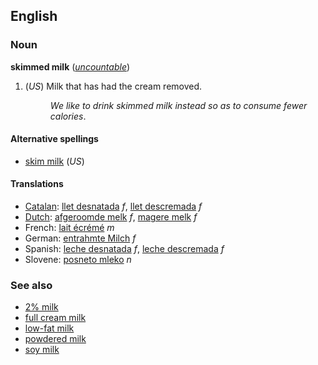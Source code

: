 <!-- If you edit this page, please also edit "skim milk" so that these pages remain synchronised-->


==English==
===Noun===
'''skimmed milk''' (''[[uncountable]]'')

#(''US'') Milk that has had the cream removed.
#:''We like to drink skimmed milk instead so as to consume fewer calories''.

====Alternative spellings====
*[[skim milk]] (''US'')

====Translations====
*[[Catalan]]: [[llet desnatada]] ''f'', [[llet descremada]] ''f''
*[[Dutch]]: [[afgeroomde melk]] ''f'', [[magere melk]] ''f''
*French: [[lait écrémé]] ''m''
*German: [[entrahmte Milch]] ''f''
*Spanish: [[leche desnatada]] ''f'', [[leche descremada]] ''f''
*Slovene: [[posneto mleko]] ''n''

===See also===
*[[2% milk]]
*[[full cream milk]]
*[[low-fat milk]]
*[[powdered milk]]
*[[soy milk]]


<!-- If you edit this page, please also edit "skim milk" so that these pages remain synchronised-->